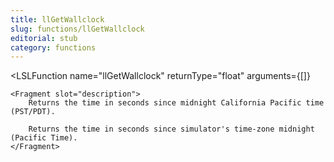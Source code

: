 ```yaml
---
title: llGetWallclock
slug: functions/llGetWallclock
editorial: stub
category: functions
---
```


<LSLFunction
	name="llGetWallclock"
	returnType="float"
	arguments={[]}
>
	<Fragment slot="description">
		Returns the time in seconds since midnight California Pacific time (PST/PDT).
		
		Returns the time in seconds since simulator's time-zone midnight (Pacific Time).
	</Fragment>
</LSLFunction>
